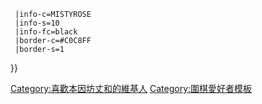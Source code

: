 {{Userbox
  |id=[[棋聖|碁聖]]<br/>丈和
  |id-c=PINK
  |id-fc=navy
  |id-s=16
  |info=這個用戶是'''[[本因坊丈和]]'''的[[圍棋|棋]]迷。{{#if:{{{1|}}}|{{{1}}}}}
  |info-c=MISTYROSE
  |info-s=10
  |info-fc=black
  |border-c=#C0C8FF
  |border-s=1
}}<includeonly>[[Category:喜歡本因坊丈和的維基人]]</includeonly><noinclude>
[[Category:圍棋愛好者模板]]
</noinclude>